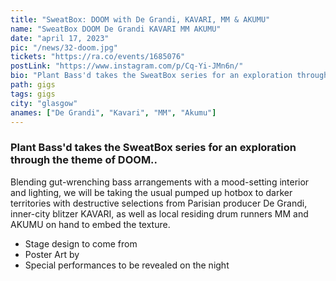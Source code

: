 ---
title: "SweatBox: DOOM with De Grandi, KAVARI, MM & AKUMU"
name: "SweatBox DOOM De Grandi KAVARI MM AKUMU"
date: "april 17, 2023"
pic: "/news/32-doom.jpg"
tickets: "https://ra.co/events/1685076"
postLink: "https://www.instagram.com/p/Cq-Yi-JMn6n/"
bio: "Plant Bass'd takes the SweatBox series for an exploration through the theme of DOOM.."
path: gigs
tags: gigs
city: "glasgow"
anames: ["De Grandi", "Kavari", "MM", "Akumu"]
---

### Plant Bass'd takes the SweatBox series for an exploration through the theme of DOOM..

Blending gut-wrenching bass arrangements with a mood-setting interior and lighting, we will be taking the usual pumped up hotbox to darker territories with destructive selections from Parisian producer De Grandi, inner-city blitzer KAVARI, as well as local residing drum runners MM and AKUMU on hand to embed the texture.

- Stage design to come from <HoverLink name="@kleem_01" url="www.instagram.com/kleem_01/" external />
- Poster Art by <HoverLink name="@lydia.barnes" url="https://www.instagram.com/lydia.barnes/" external />
- Special performances to be revealed on the night
